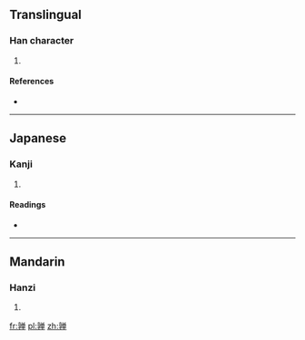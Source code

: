 {{also|嚲}}
==Translingual==

===Han character===
{{Han char|rn=8|rad=亠|as=14|sn=16|four=|canj=卜木金田十 (YDCWJ)}}

# {{defn|Han|sort=亠14}}

====References====
* {{Han ref|kx=0089.241|hdz=10293.091|uh=4EB8|ud=20152}}

----

==Japanese==

===Kanji===
{{ja-kanji|grade=|rs=亠14}}

# {{defn|lang=ja|sort=亠14}}

====Readings====
* {{ja-readings|on=[[た]] (ta)|kun=}}

----

==Mandarin==

===Hanzi===
{{cmn-hanzi|tra=嚲|pin=[[duǒ]] ([[duo3]])|wg=to<sup>3</sup>}}

# {{defn|lang=cmn|sort=亠14}}

[[fr:亸]]
[[pl:亸]]
[[zh:亸]]